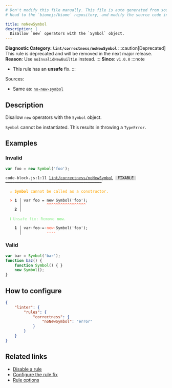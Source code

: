 ```yaml
---
# Don't modify this file manually. This file is auto generated from source, and you will lose your changes next time the website is built.
# Head to the `biomejs/biome` repository, and modify the source code in there.

title: noNewSymbol
description: |
  Disallow `new` operators with the `Symbol` object.
---
```


**Diagnostic Category: `lint/correctness/noNewSymbol`**
<Tabs>
<TabItem label="JavaScript (and super languages)" icon="seti:javascript">
:::caution[Deprecated]
This rule is deprecated and will be removed in the next major release.
**Reason**: Use `noInvalidNewBuiltin` instead.
:::
**Since**: `v1.0.0`
:::note
- This rule has an **unsafe** fix.
:::

Sources: 
- Same as: <a href="https://eslint.org/docs/latest/rules/no-new-symbol" target="_blank"><code>no-new-symbol</code></a>

## Description
Disallow `new` operators with the `Symbol` object.

`Symbol` cannot be instantiated. This results in throwing a `TypeError`.

## Examples

### Invalid

```js
var foo = new Symbol('foo');
```

<pre class="language-text"><code class="language-text">code-block.js:1:11 <a href="https://biomejs.dev/linter/rules/no-new-symbol">lint/correctness/noNewSymbol</a> <span style="color: #000; background-color: #ddd;"> FIXABLE </span> ━━━━━━━━━━━━━━━━━━━━━━━━━━━━━━━━━━━━━━━━━━<br /><br />  <strong><span style="color: Orange;">⚠</span></strong> <span style="color: Orange;"><strong>Symbol</strong></span><span style="color: Orange;"> cannot be called as a constructor.</span><br />  <br />  <strong><span style="color: Tomato;">&gt;</span></strong> <strong>1 │ </strong>var foo = new Symbol('foo');<br />   <strong>   │ </strong>          <strong><span style="color: Tomato;">^</span></strong><strong><span style="color: Tomato;">^</span></strong><strong><span style="color: Tomato;">^</span></strong><strong><span style="color: Tomato;">^</span></strong><strong><span style="color: Tomato;">^</span></strong><strong><span style="color: Tomato;">^</span></strong><strong><span style="color: Tomato;">^</span></strong><strong><span style="color: Tomato;">^</span></strong><strong><span style="color: Tomato;">^</span></strong><strong><span style="color: Tomato;">^</span></strong><strong><span style="color: Tomato;">^</span></strong><strong><span style="color: Tomato;">^</span></strong><strong><span style="color: Tomato;">^</span></strong><strong><span style="color: Tomato;">^</span></strong><strong><span style="color: Tomato;">^</span></strong><strong><span style="color: Tomato;">^</span></strong><strong><span style="color: Tomato;">^</span></strong><br />    <strong>2 │ </strong><br />  <br />  <strong><span style="color: lightgreen;">ℹ</span></strong> <span style="color: lightgreen;">Unsafe fix</span><span style="color: lightgreen;">: </span><span style="color: lightgreen;">Remove </span><span style="color: lightgreen;"><strong>new</strong></span><span style="color: lightgreen;">.</span><br />  <br />  <strong>  1 │ </strong>var<span style="opacity: 0.8;">·</span>foo<span style="opacity: 0.8;">·</span>=<span style="opacity: 0.8;">·</span><span style="color: Tomato;">n</span><span style="color: Tomato;">e</span><span style="color: Tomato;">w</span><span style="opacity: 0.8;"><span style="color: Tomato;">·</span></span>Symbol('foo');<br />  <strong>    │ </strong>          <span style="color: Tomato;">-</span><span style="color: Tomato;">-</span><span style="color: Tomato;">-</span><span style="color: Tomato;">-</span>              <br /></code></pre>

### Valid

```js
var bar = Symbol('bar');
function baz() {
    function Symbol() { }
    new Symbol();
}
```

## How to configure
```json title="biome.json"
{
	"linter": {
		"rules": {
			"correctness": {
				"noNewSymbol": "error"
			}
		}
	}
}

```
## Related links

- [Disable a rule](/linter/#disable-a-rule)
- [Configure the rule fix](/linter#configure-the-rule-fix)
- [Rule options](/linter/#rule-options)

</TabItem>
</Tabs>

